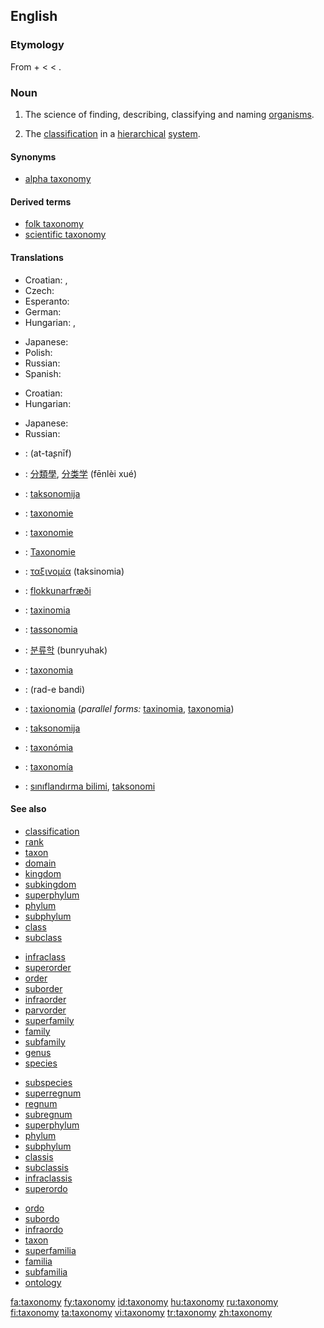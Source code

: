 ==English==
{{wikipedia}}

===Etymology===
From {{etyl|el}} {{term|sc=Grek|τάξις|tr=taxis||arrangement, order|lang=el}} + {{term|sc=Grek|-νομία|tr=-nomia||method|lang=el}} < {{term|sc=Grek|νόμος|tr=-nomos||law, managing|lang=el}} < {{term|sc=Grek|νέμειν|tr=nemein||manage|lang=el}}.

===Noun===
{{en-noun|taxonom|ies}}

# {{context|systematics|uncountable}} The science of finding, describing, classifying and naming [[organism]]s.
# The [[classification]] in a [[hierarchical]] [[system]].

====Synonyms====
* {{sense|science of finding, describing, classifying and naming organisms}} [[alpha taxonomy]]

====Derived terms====
* [[folk taxonomy]]
* [[scientific taxonomy]]

====Translations====
{{trans-top|science of finding, describing, classifying and naming organisms}}
* Croatian: {{t-|hr|taksonomija|f|alt=taksonòmija}}, {{t-|hr|sistematika|f|alt=sistemàtika}}
* Czech: {{t-|cs|taxonomie|f}}
* Esperanto: {{t|eo|taksonomio|xs=Esperanto}}
* German: {{t+|de|Taxonomie|f}}
* Hungarian: {{t+|hu|rendszertan}}, {{t+|hu|taxonómia}}
{{trans-mid}}
* Japanese: {{t+|ja|分類学|tr=bunruigaku}}
* Polish: {{t-|pl|taksonomia|f}}
* Russian: {{t|ru|таксономия|f|tr=taksonómija}}
* Spanish: {{t+|es|taxonomía|f}}
{{trans-bottom}}

{{trans-top|classification in a hierarchical system}}
* Croatian: {{t-|hr|taksonomija|f|alt=taksonòmija}}
* Hungarian: {{t|hu|osztályozás}}
{{trans-mid}}
* Japanese: {{t-|ja|分類法|tr=bunruihō}}
* Russian: {{t|ru|систематика|f|tr=sist'emátika}}
{{trans-bottom}}

{{checktrans-top}}
* {{ttbc|Arabic}}: {{Arab|[[التصنيف]]}} (at-taʂnīf) {{m}}
* {{ttbc|Chinese}}: [[分類學]], [[分类学]] (fēnlèi xué)
* {{ttbc|Croatian}}: [[taksonomija]] {{f}}
* {{ttbc|Dutch}}: [[taxonomie]] {{f}}
* {{ttbc|French}}: [[taxonomie]] {{f}}
* {{ttbc|German}}: [[Taxonomie]] {{f}}
* {{ttbc|Greek}}: [[ταξινομία]] (taksinomia) {{f}}
* {{ttbc|Icelandic}}: [[flokkunarfræði]]
* {{ttbc|Interlingua}}: [[taxinomia]]
* {{ttbc|Italian}}: [[tassonomia]] {{f}}
{{checktrans-mid}}
* {{ttbc|Korean}}: [[분류학]] (bunryuhak)
* {{ttbc|Latin}}: [[taxonomia]] {{f}}
* {{ttbc|Persian}}: {{fa-Arab|[[رده بندی]]}} (rad-e bandi)
* {{ttbc|Portuguese}}: [[taxionomia]] {{f}} (''parallel forms:'' [[taxinomia]], [[taxonomia]])
* {{ttbc|Slovene}}: [[taksonomija]] {{f}}
* {{ttbc|Slovak}}: [[taxonómia]] {{f}}
* {{ttbc|Spanish}}: [[taxonomía]] {{f}}
* {{ttbc|Turkish}}: [[sınıflandırma bilimi]], [[taksonomi]]
{{checktrans-bottom}}

====See also====
{{top4}}
* [[classification]]
* [[rank]]
* [[taxon]]
* [[domain]]
* [[kingdom]]
* [[subkingdom]]
* [[superphylum]]
* [[phylum]]
* [[subphylum]]
* [[class]]
* [[subclass]]
{{mid4}}
* [[infraclass]]
* [[superorder]]
* [[order]]
* [[suborder]]
* [[infraorder]]
* [[parvorder]]
* [[superfamily]]
* [[family]]
* [[subfamily]]
* [[genus]]
* [[species]]
{{mid4}}
* [[subspecies]]
* [[superregnum]]
* [[regnum]]
* [[subregnum]]
* [[superphylum]]
* [[phylum]]
* [[subphylum]]
* [[classis]]
* [[subclassis]]
* [[infraclassis]]
* [[superordo]]
{{mid4}}
* [[ordo]]
* [[subordo]]
* [[infraordo]]
* [[taxon]]
* [[superfamilia]]
* [[familia]]
* [[subfamilia]]
* [[ontology]]
{{bottom}}

[[fa:taxonomy]]
[[fy:taxonomy]]
[[id:taxonomy]]
[[hu:taxonomy]]
[[ru:taxonomy]]
[[fi:taxonomy]]
[[ta:taxonomy]]
[[vi:taxonomy]]
[[tr:taxonomy]]
[[zh:taxonomy]]